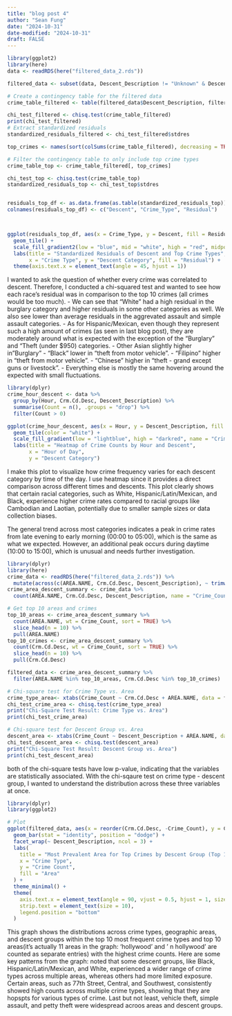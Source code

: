 ```yaml
---
title: "blog post 4"
author: "Sean Fung"
date: "2024-10-31"
date-modified: "2024-10-31"
draft: FALSE
---
```



```r
library(ggplot2)
library(here)
data <- readRDS(here("filtered_data_2.rds"))

filtered_data <- subset(data, Descent_Description != "Unknown" & Descent_Description != "Other")

# Create a contingency table for the filtered data
crime_table_filtered <- table(filtered_data$Descent_Description, filtered_data$Crm.Cd.Desc)

chi_test_filtered <- chisq.test(crime_table_filtered)
print(chi_test_filtered)
# Extract standardized residuals
standardized_residuals_filtered <- chi_test_filtered$stdres

top_crimes <- names(sort(colSums(crime_table_filtered), decreasing = TRUE))[1:20]

# Filter the contingency table to only include top crime types
crime_table_top <- crime_table_filtered[, top_crimes]

chi_test_top <- chisq.test(crime_table_top)
standardized_residuals_top <- chi_test_top$stdres


residuals_top_df <- as.data.frame(as.table(standardized_residuals_top))
colnames(residuals_top_df) <- c("Descent", "Crime_Type", "Residual")



ggplot(residuals_top_df, aes(x = Crime_Type, y = Descent, fill = Residual)) +
  geom_tile() +
  scale_fill_gradient2(low = "blue", mid = "white", high = "red", midpoint = 0) +
  labs(title = "Standardized Residuals of Descent and Top Crime Types",
       x = "Crime Type", y = "Descent Category", fill = "Residual") +
  theme(axis.text.x = element_text(angle = 45, hjust = 1))
```

I wanted to ask the question of whether every crime was correlated to descent. Therefore, I conducted a chi-squared test and wanted to see how each race's residual was in comparison to the top 10 crimes (all crimes would be too much). 
- We can see that "White" had a high residual in the burglary category and higher residuals in some other categories as well. We also see lower than average residuals in the aggrevated assault and simple assault categories. 
- As for Hispanic/Mexican, even though they represent such a high amount of crimes (as seen in last blog post), they are moderately around what is expected with the exception of the "Burglary" and "Theft (under $950) categories.
- Other Asian slightly higher in "Burglary"
- "Black" lower in "theft from motor vehicle". 
- "Filipino" higher in "theft from motor vehicle". 
- "Chinese" higher in "theft - grand except guns or livestock". 
- Everything else is mostly the same hovering around the expected with small fluctuations.


```r
library(dplyr)
crime_hour_descent <- data %>%
  group_by(Hour, Crm.Cd.Desc, Descent_Description) %>%
  summarise(Count = n(), .groups = "drop") %>%
  filter(Count > 0)

ggplot(crime_hour_descent, aes(x = Hour, y = Descent_Description, fill = Count)) +
  geom_tile(color = "white") +
  scale_fill_gradient(low = "lightblue", high = "darkred", name = "Crime Count") + 
  labs(title = "Heatmap of Crime Counts by Hour and Descent",
       x = "Hour of Day",
       y = "Descent Category")
```

I make this plot to visualize how crime frequency varies for each descent category by time of the day. I use heatmap since it provides a direct comparison across different times and descents. This plot clearly shows that certain racial categories, such as White, Hispanic/Latin/Mexican, and Black, experience higher crime rates compared to racial groups like Cambodian and Laotian, potentially due to smaller sample sizes or data collection biases.

The general trend across most categories indicates a peak in crime rates from late evening to early morning (00:00 to 05:00), which is the same as what we expected. However, an additional peak occurs during daytime (10:00 to 15:00), which is unusual and needs further investigation.

```r
library(dplyr)
library(here)
crime_data <- readRDS(here("filtered_data_2.rds")) %>%
  mutate(across(c(AREA.NAME, Crm.Cd.Desc, Descent_Description), ~ trimws(tolower(.))))
crime_area_descent_summary <- crime_data %>%
  count(AREA.NAME, Crm.Cd.Desc, Descent_Description, name = "Crime_Count")

# Get top 10 areas and crimes
top_10_areas <- crime_area_descent_summary %>%
  count(AREA.NAME, wt = Crime_Count, sort = TRUE) %>%
  slice_head(n = 10) %>%
  pull(AREA.NAME)
top_10_crimes <- crime_area_descent_summary %>%
  count(Crm.Cd.Desc, wt = Crime_Count, sort = TRUE) %>%
  slice_head(n = 10) %>%
  pull(Crm.Cd.Desc)

filtered_data <- crime_area_descent_summary %>%
  filter(AREA.NAME %in% top_10_areas, Crm.Cd.Desc %in% top_10_crimes)

# Chi-square test for Crime Type vs. Area
crime_type_area<- xtabs(Crime_Count ~ Crm.Cd.Desc + AREA.NAME, data = filtered_data)
chi_test_crime_area <- chisq.test(crime_type_area)
print("Chi-Square Test Result: Crime Type vs. Area")
print(chi_test_crime_area)

# Chi-square test for Descent Group vs. Area
descent_area <- xtabs(Crime_Count ~ Descent_Description + AREA.NAME, data = filtered_data)
chi_test_descent_area <- chisq.test(descent_area)
print("Chi-Square Test Result: Descent Group vs. Area")
print(chi_test_descent_area)

```
both of the chi-square tests have low p-value, indicating that the variables are statistically associated. With the chi-sqaure test on crime type - descent group, I wanted to understand the distribution across these three variables at once.  

```r
library(dplyr)
library(ggplot2)

# Plot
ggplot(filtered_data, aes(x = reorder(Crm.Cd.Desc, -Crime_Count), y = Crime_Count, fill = AREA.NAME)) +
  geom_bar(stat = "identity", position = "dodge") +
  facet_wrap(~ Descent_Description, ncol = 3) +
  labs(
    title = "Most Prevalent Area for Top Crimes by Descent Group (Top 10 Areas and Crimes)",
    x = "Crime Type",
    y = "Crime Count",
    fill = "Area"
  ) +
  theme_minimal() +
  theme(
    axis.text.x = element_text(angle = 90, vjust = 0.5, hjust = 1, size = 6),
    strip.text = element_text(size = 10),
    legend.position = "bottom"
  )
```
This graph shows the distributions across crime types, geographic areas, and descent groups within the top 10 most frequent crime types and top 10 areas(it's actually 11 areas in the graph: 'hollywood' and ' n hollywood' are counted as separate entries) with the highest crime counts. Here are some key patterns from the graph: noted that some descent groups, like Black, Hispanic/Latin/Mexican, and White, experienced a wider range of crime types across multiple areas, whereas others had more limited exposure. Certain areas, such as 77th Street, Central, and Southwest, consistently showed high counts across multiple crime types, showing that they are hopspts for various types of crime. Last but not least, vehicle theft, simple assault, and petty theft were widespread acroos areas and descent groups. 

